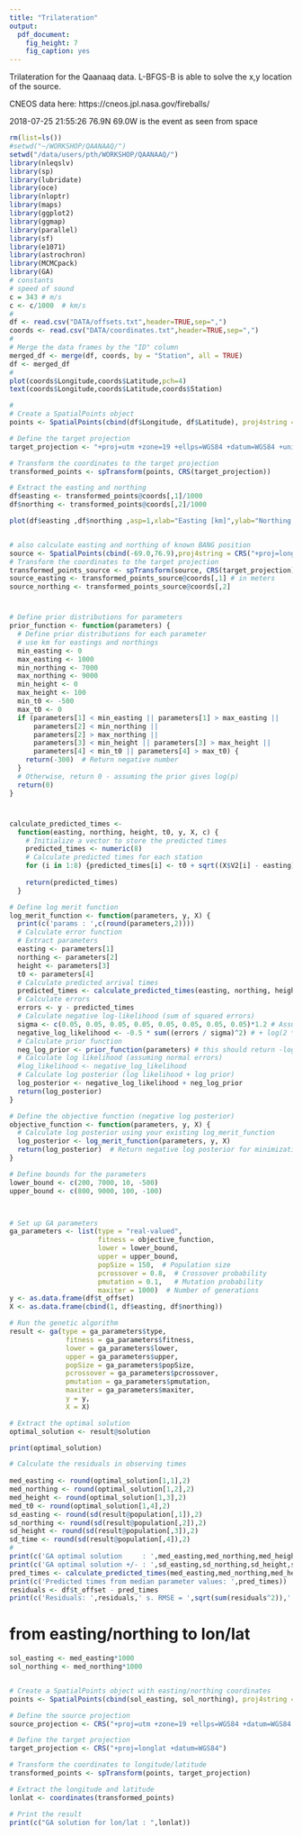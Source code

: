 ```yaml
---
title: "Trilateration"
output: 
  pdf_document: 
    fig_height: 7
    fig_caption: yes
---
```


Trilateration for the Qaanaaq data. L-BFGS-B is able to solve the x,y location of the source.

CNEOS data here: https://cneos.jpl.nasa.gov/fireballs/

2018-07-25 21:55:26	76.9N	69.0W is the event as seen from space

```r
rm(list=ls())
#setwd("~/WORKSHOP/QAANAAQ/")
setwd("/data/users/pth/WORKSHOP/QAANAAQ/")
library(nleqslv)
library(sp)
library(lubridate)
library(oce)
library(nloptr)
library(maps)
library(ggplot2)
library(ggmap)
library(parallel)
library(sf)
library(e1071)
library(astrochron)
library(MCMCpack)
library(GA)
# constants
# speed of sound
c = 343 # m/s
c <- c/1000  # km/s
#
df <- read.csv("DATA/offsets.txt",header=TRUE,sep=",")
coords <- read.csv("DATA/coordinates.txt",header=TRUE,sep=",")
#
# Merge the data frames by the "ID" column
merged_df <- merge(df, coords, by = "Station", all = TRUE)
df <- merged_df
#
plot(coords$Longitude,coords$Latitude,pch=4)
text(coords$Longitude,coords$Latitude,coords$Station)
```



```r

#
# Create a SpatialPoints object
points <- SpatialPoints(cbind(df$Longitude, df$Latitude), proj4string = CRS("+proj=longlat +ellps=WGS84"))

# Define the target projection
target_projection <- "+proj=utm +zone=19 +ellps=WGS84 +datum=WGS84 +units=m +no_defs"

# Transform the coordinates to the target projection
transformed_points <- spTransform(points, CRS(target_projection))

# Extract the easting and northing
df$easting <- transformed_points@coords[,1]/1000
df$northing <- transformed_points@coords[,2]/1000

plot(df$easting ,df$northing ,asp=1,xlab="Easting [km]",ylab="Northing [km]",pch=19,cex=0.5)


# also calculate easting and northing of known BANG position
source <- SpatialPoints(cbind(-69.0,76.9),proj4string = CRS("+proj=longlat +ellps=WGS84"))
# Transform the coordinates to the target projection
transformed_points_source <- spTransform(source, CRS(target_projection))
source_easting <- transformed_points_source@coords[,1] # in meters
source_northing <- transformed_points_source@coords[,2]
```
#

```r
# Define prior distributions for parameters
prior_function <- function(parameters) {
  # Define prior distributions for each parameter
  # use km for eastings and northings
  min_easting <- 0
  max_easting <- 1000
  min_northing <- 7000
  max_northing <- 9000
  min_height <- 0
  max_height <- 100
  min_t0 <- -500
  max_t0 <- 0
  if (parameters[1] < min_easting || parameters[1] > max_easting ||
      parameters[2] < min_northing ||
      parameters[2] > max_northing ||
      parameters[3] < min_height || parameters[3] > max_height ||
      parameters[4] < min_t0 || parameters[4] > max_t0) {
    return(-300)  # Return negative number
  }
  # Otherwise, return 0 - assuming the prior gives log(p)
  return(0)
}
```


#
```r
calculate_predicted_times <-
  function(easting, northing, height, t0, y, X, c) {
    # Initialize a vector to store the predicted times
    predicted_times <- numeric(8)
    # Calculate predicted times for each station
    for (i in 1:8) {predicted_times[i] <- t0 + sqrt((X$V2[i] - easting) ^ 2 + (X$V3[i] - northing) ^ 2 + (0 - height) ^2) / c }
    
    return(predicted_times)
  }

```



```r
# Define log merit function
log_merit_function <- function(parameters, y, X) {
  print(c('params : ',c(round(parameters,2))))
  # Calculate error function
  # Extract parameters
  easting <- parameters[1]
  northing <- parameters[2]
  height <- parameters[3]
  t0 <- parameters[4]
  # Calculate predicted arrival times
  predicted_times <- calculate_predicted_times(easting, northing, height, t0, y, X, c)
  # Calculate errors
  errors <- y - predicted_times
  # Calculate negative log-likelihood (sum of squared errors)
  sigma <- c(0.05, 0.05, 0.05, 0.05, 0.05, 0.05, 0.05, 0.05)*1.2 # Assuming constant variance
  negative_log_likelihood <- -0.5 * sum((errors / sigma)^2) # + log(2 * pi * sigma^2))
  # Calculate prior function
  neg_log_prior <- prior_function(parameters) # this should return -log(prior)
  # Calculate log likelihood (assuming normal errors)
  #log_likelihood <- negative_log_likelihood  
  # Calculate log posterior (log likelihood + log prior)
  log_posterior <- negative_log_likelihood + neg_log_prior
  return(log_posterior)
}
```

```r
# Define the objective function (negative log posterior)
objective_function <- function(parameters, y, X) {
  # Calculate log posterior using your existing log_merit_function
  log_posterior <- log_merit_function(parameters, y, X)
  return(log_posterior)  # Return negative log posterior for minimization
}
```


```r


# Define bounds for the parameters
lower_bound <- c(200, 7000, 10, -500)
upper_bound <- c(800, 9000, 100, -100)



# Set up GA parameters
ga_parameters <- list(type = "real-valued",
                      fitness = objective_function,
                      lower = lower_bound,
                      upper = upper_bound,
                      popSize = 150,  # Population size
                      pcrossover = 0.8,  # Crossover probability
                      pmutation = 0.1,   # Mutation probability
                      maxiter = 1000)  # Number of generations
y <- as.data.frame(df$t_offset)
X <- as.data.frame(cbind(1, df$easting, df$northing))

# Run the genetic algorithm
result <- ga(type = ga_parameters$type,
              fitness = ga_parameters$fitness,
              lower = ga_parameters$lower,
              upper = ga_parameters$upper,
              popSize = ga_parameters$popSize,
              pcrossover = ga_parameters$pcrossover,
              pmutation = ga_parameters$pmutation,
              maxiter = ga_parameters$maxiter,
              y = y,
              X = X)

# Extract the optimal solution
optimal_solution <- result@solution

print(optimal_solution)

# Calculate the residuals in observing times
 
med_easting <- round(optimal_solution[1,1],2)
med_northing <- round(optimal_solution[1,2],2)
med_height <- round(optimal_solution[1,3],2)
med_t0 <- round(optimal_solution[1,4],2)
sd_easting <- round(sd(result@population[,1]),2)
sd_northing <- round(sd(result@population[,2]),2)
sd_height <- round(sd(result@population[,3]),2)
sd_time <- round(sd(result@population[,4]),2)
#
print(c('GA optimal solution     : ',med_easting,med_northing,med_height,med_t0))
print(c('GA optimal solution +/- : ',sd_easting,sd_northing,sd_height,sd_time))
pred_times <- calculate_predicted_times(med_easting,med_northing,med_height,med_t0,y,X,c)
print(c('Predicted times from median parameter values: ',pred_times))
residuals <- df$t_offset - pred_times
print(c('Residuals: ',residuals,' s. RMSE = ',sqrt(sum(residuals^2)),' s.'))
```

# from easting/northing to lon/lat
```r
sol_easting <- med_easting*1000
sol_northing <- med_northing*1000


# Create a SpatialPoints object with easting/northing coordinates
points <- SpatialPoints(cbind(sol_easting, sol_northing), proj4string = CRS("+proj=utm +zone=19 +ellps=WGS84 +datum=WGS84 +units=m +no_defs"))

# Define the source projection
source_projection <- CRS("+proj=utm +zone=19 +ellps=WGS84 +datum=WGS84 +units=m +no_defs")

# Define the target projection
target_projection <- CRS("+proj=longlat +datum=WGS84")

# Transform the coordinates to longitude/latitude
transformed_points <- spTransform(points, target_projection)

# Extract the longitude and latitude
lonlat <- coordinates(transformed_points)

# Print the result
print(c("GA solution for lon/lat : ",lonlat))

```



